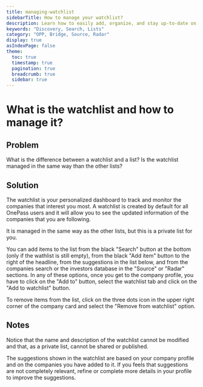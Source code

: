 ```yaml
---
title: managing-watchlist
sidebarTitle: How to manage your watchlist?
description: Learn how to easily add, organize, and stay up-to-date on the startups or investors that have caught your attention, all in one convenient place.
keywords: "Discovery, Search, Lists"
category: "OPP, Bridge, Source, Radar"
display: true
asIndexPage: false
theme: 
  toc: true
  timestamp: true
  pagination: true
  breadcrumb: true
  sidebar: true
---
```


# What is the watchlist and how to manage it?  

## Problem  

What is the difference between a watchlist and a list? Is the watchlist managed in the same way than the other lists?  

## Solution  

The watchlist is your personalized dashboard to track and monitor the companies that interest you most. A watchlist is created by default for all OnePass users and it will allow you to see the updated information of the companies that you are following.  

It is managed in the same way as the other lists, but this is a private list for you. 

You can add items to the list from the black "Search" button at the bottom (only if the wathlist is still empty), from the black "Add item" button to the right of the headline, from the suggestions in the list below, and from the companies search or the investors database in the "Source" or "Radar" sections. In any of these options, once you get to the company profile, you have to click on the "Add to" button, select the watchlist tab and click on the "Add to watchlist" button.  

To remove items from the list, click on the three dots icon in the upper right corner of the company card and select the "Remove from watchlist" option.  

## Notes  

Notice that the name and description of the watchlist cannot be modified and that, as a private list, cannot be shared or published. 

The suggestions shown in the watchlist are based on your company profile and on the companies you have added to it. If you feels that suggestions are not completely relevant, refine or complete more details in your profile to improve the suggestions.  
